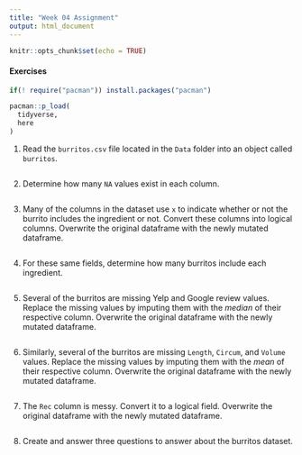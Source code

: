 ```yaml
---
title: "Week 04 Assignment"
output: html_document
---
```


```r
knitr::opts_chunk$set(echo = TRUE)
```

#### Exercises

```r
if(! require("pacman")) install.packages("pacman")

pacman::p_load(
  tidyverse,
  here
)
```

1. Read the `burritos.csv` file located in the `Data` folder into an object called `burritos`.

```r

```

2. Determine how many `NA` values exist in each column.

```r

```

3. Many of the columns in the dataset use `x` to indicate whether or not the burrito includes the ingredient or not. Convert these columns into logical columns. Overwrite the original dataframe with the newly mutated dataframe.

```r

```

4. For these same fields, determine how many burritos include each ingredient.

```r

```

5. Several of the burritos are missing Yelp and Google review values. Replace the missing values by imputing them with the *median* of their respective column. Overwrite the original dataframe with the newly mutated dataframe.

```r

```

6. Similarly, several of the burritos are missing `Length`, `Circum`, and `Volume` values. Replace the missing values by imputing them with the *mean* of their respective column. Overwrite the original dataframe with the newly mutated dataframe.

```r

```

7. The `Rec` column is messy. Convert it to a logical field. Overwrite the original dataframe with the newly mutated dataframe.

```r

```

8. Create and answer three questions to answer about the burritos dataset.

